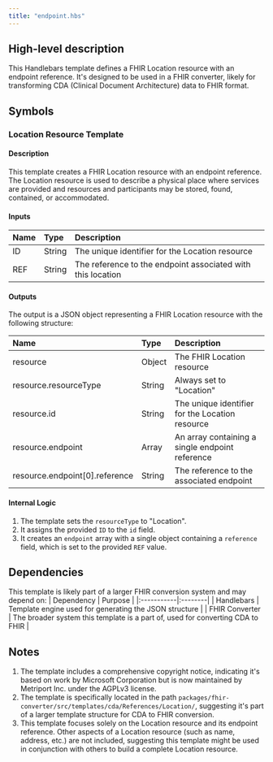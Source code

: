 ```yaml
---
title: "endpoint.hbs"
---
```


## High-level description
This Handlebars template defines a FHIR Location resource with an endpoint reference. It's designed to be used in a FHIR converter, likely for transforming CDA (Clinical Document Architecture) data to FHIR format.

## Symbols

### Location Resource Template
#### Description
This template creates a FHIR Location resource with an endpoint reference. The Location resource is used to describe a physical place where services are provided and resources and participants may be stored, found, contained, or accommodated.

#### Inputs
| Name | Type | Description |
|:-----|:-----|:------------|
| ID | String | The unique identifier for the Location resource |
| REF | String | The reference to the endpoint associated with this location |

#### Outputs
The output is a JSON object representing a FHIR Location resource with the following structure:

| Name | Type | Description |
|:-----|:-----|:------------|
| resource | Object | The FHIR Location resource |
| resource.resourceType | String | Always set to "Location" |
| resource.id | String | The unique identifier for the Location resource |
| resource.endpoint | Array | An array containing a single endpoint reference |
| resource.endpoint[0].reference | String | The reference to the associated endpoint |

#### Internal Logic
1. The template sets the `resourceType` to "Location".
2. It assigns the provided `ID` to the `id` field.
3. It creates an `endpoint` array with a single object containing a `reference` field, which is set to the provided `REF` value.

## Dependencies
This template is likely part of a larger FHIR conversion system and may depend on:
| Dependency | Purpose |
|:-----------|:--------|
| Handlebars | Template engine used for generating the JSON structure |
| FHIR Converter | The broader system this template is a part of, used for converting CDA to FHIR |

## Notes
1. The template includes a comprehensive copyright notice, indicating it's based on work by Microsoft Corporation but is now maintained by Metriport Inc. under the AGPLv3 license.
2. The template is specifically located in the path `packages/fhir-converter/src/templates/cda/References/Location/`, suggesting it's part of a larger template structure for CDA to FHIR conversion.
3. This template focuses solely on the Location resource and its endpoint reference. Other aspects of a Location resource (such as name, address, etc.) are not included, suggesting this template might be used in conjunction with others to build a complete Location resource.